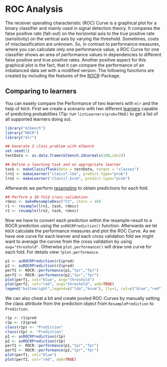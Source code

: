 ROC Analysis
============

The receiver operating characteristic (ROC) Curve is a graphical plot
for a binary classifier and mainly used in signal detection theory. It
compares the false positive rate (fall-out) on the horizontal axis to
the true positive rate (sensitivity) on the vertical axis by varying
the threshold. Sometimes, costs of misclassification are unknown. So,
in contrast to performance measures, where you can calculate only one
performance value, a ROC Curve for one classifier shows an area of
performance values in dependencies to different false positive and true
positive rates. Another positive aspect for this graphical plot is the
fact, that it can compare the performance of an imbalanced data set
with a modified version. The following functions are created by
including the features of the [ROCR](http://cran.r-project.org/web/packages/ROCR/index.html)-Package.

Comparing to learners
---------------------

You can easely compare the Performance of two learners with `mlr` and the help of `ROCR`.
First we create a scenario with two different [learners](learner.md) capable of predicting probabilities (Tip: run `listLearners(prob=TRUE)` to get a list of all supported learners doing so).
```r
library("mlbench")
library("ROCR")
library("mlr")

## Generate 2 class problem with mlbench
set.seed(1)
testData <- as.data.frame(mlbench.2dnormals(100,sd=2))

## Define a learning task and an appropriate learner
task <- makeClassifTask(data = testData, target = "classes")
lrn1 <- makeLearner("classif.lda", predict.type="prob")
lrn2 <- makeLearner("classif.ksvm", predict.type="prob")
```

Afterwards we perform [resampling](resample.md) to obtain predictions for each fold.
```r
## Perform a 10-fold cross-validation
rdesc <- makeResampleDesc("CV", iters = 10)
r1 <- resample(lrn1, task, rdesc)
r2 <- resample(lrn2, task, rdesc)
```

Now we have to convert each prediction within the resample-result to a ROCR prediction using the `asROCRPrediction()` function.
Afterwards we let `ROCR` calculate the performance measures and plot the ROC Curve.
As we have one curve for each learner and each cross validation fold we might want to average the curves from the cross validation by using `avg="threshold"`.
Otherwise `plot.performance()` will draw one curve for each fold.
For details view `?plot.performance`.

```r
p1 <- asROCRPrediction(r1$pred)
p2 <- asROCRPrediction(r2$pred)
perf1 <- ROCR::performance(p1,"tpr","fpr")
perf2 <- ROCR::performance(p2,"tpr","fpr")
plot(perf1, col="blue", avg="threshold")
plot(perf2, col="red", avg="threshold", add=TRUE)
legend("bottomright",legend=c("lda","ksvm"), lty=1, col=c("blue","red"))
```

We can also cheat a bit and create pooled ROC-Curves by manually setting the class attribute from the prediction object from `ResamplePrediction` to `Prediction`.
```r
r1p <- r1$pred
r2p <- r2$pred
class(r1p) <- "Prediction"
class(r2p) <- "Prediction"
p1 <- asROCRPrediction(r1p)
p2 <- asROCRPrediction(r2p)
perf1 <- ROCR::performance(p1,"tpr","fpr")
perf2 <- ROCR::performance(p2,"tpr","fpr")
plot(perf1, col="blue")
plot(perf2, col="red", add=TRUE)
```

